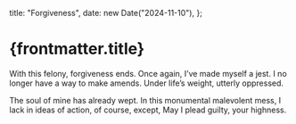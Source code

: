   title: "Forgiveness",
  date: new Date("2024-11-10"),
};

# {frontmatter.title}

With this felony, forgiveness ends.
Once again, I’ve made myself a jest.
I no longer have a way to make amends.
Under life’s weight, utterly oppressed.

The soul of mine has already wept.
In this monumental malevolent mess,
I lack in ideas of action, of course, except,
May I plead guilty, your highness.
